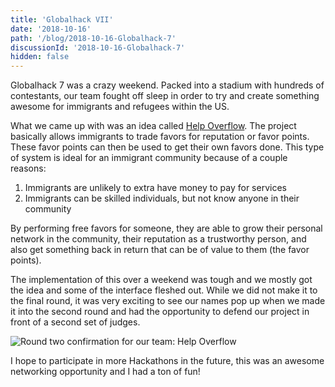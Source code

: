 ```yaml
---
title: 'Globalhack VII'
date: '2018-10-16'
path: '/blog/2018-10-16-Globalhack-7'
discussionId: '2018-10-16-Globalhack-7'
hidden: false
---
```


Globalhack 7 was a crazy weekend. Packed into a stadium with hundreds of contestants, our team fought off sleep in order to try and create something awesome for immigrants and refugees within the US.

What we came up with was an idea called [Help Overflow](https://github.com/giraffesyo/help2behelped). The project basically allows immigrants to trade favors for reputation or favor points. These favor points can then be used to get their own favors done. This type of system is ideal for an immigrant community because of a couple reasons:

1. Immigrants are unlikely to extra have money to pay for services
2. Immigrants can be skilled individuals, but not know anyone in their community

By performing free favors for someone, they are able to grow their personal network in the community, their reputation as a trustworthy person, and also get something back in return that can be of value to them (the favor points).

The implementation of this over a weekend was tough and we mostly got the idea and some of the interface fleshed out. While we did not make it to the final round, it was very exciting to see our names pop up when we made it into the second round and had the opportunity to defend our project in front of a second set of judges.

![Round two confirmation for our team: Help Overflow](/images/blog/2018-10-16/round2.jpg)

I hope to participate in more Hackathons in the future, this was an awesome networking opportunity and I had a ton of fun!
